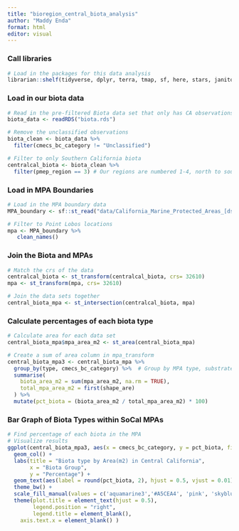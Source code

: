 ```yaml
---
title: "bioregion_central_biota_analysis"
author: "Maddy Enda"
format: html
editor: visual
---
```


### Call libraries

```r
# Load in the packages for this data analysis
librarian::shelf(tidyverse, dplyr, terra, tmap, sf, here, stars, janitor, units)
```

### Load in our biota data

```r
# Read in the pre-filtered Biota data set that only has CA observations
biota_data <- readRDS("biota.rds")
```

```r
# Remove the unclassified observations
biota_clean <- biota_data %>%
  filter(cmecs_bc_category != "Unclassified")
```

```r
# Filter to only Southern California biota
centralcal_biota <- biota_clean %>%
  filter(pmep_region == 3) # Our regions are numbered 1-4, north to south
```

### Load in MPA Boundaries

```r
# Load in the MPA boundary data
MPA_boundary <- sf::st_read("data/California_Marine_Protected_Areas_[ds582]")

# Filter to Point Lobos locations
mpa <- MPA_boundary %>%
   clean_names()
```
### Join the Biota and MPAs
```r
# Match the crs of the data
centralcal_biota <- st_transform(centralcal_biota, crs= 32610)
mpa <- st_transform(mpa, crs= 32610)
```

```r
# Join the data sets together
central_biota_mpa <- st_intersection(centralcal_biota, mpa)
```

### Calculate percentages of each biota type
```r
# Calculate area for each data set
central_biota_mpa$mpa_area_m2 <- st_area(central_biota_mpa)

# Create a sum of area column in mpa_transform
central_biota_mpa3 <- central_biota_mpa %>%
  group_by(type, cmecs_bc_category) %>%  # Group by MPA type, substrate group
  summarise(
    biota_area_m2 = sum(mpa_area_m2, na.rm = TRUE),  
    total_mpa_area_m2 = first(shape_are)  
  ) %>%
  mutate(pct_biota = (biota_area_m2 / total_mpa_area_m2) * 100)
```

### Bar Graph of Biota Types within SoCal MPAs
```r
# Find percentage of each biota in the MPA
# Visualize results
ggplot(central_biota_mpa3, aes(x = cmecs_bc_category, y = pct_biota, fill = cmecs_bc_category)) +
  geom_col() +
  labs(title = "Biota type by Area(m2) in Central California",
       x = "Biota Group",
       y = "Percentage") +
  geom_text(aes(label = round(pct_biota, 2), hjust = 0.5, vjust = 0.01)) +
  theme_bw() +
  scale_fill_manual(values = c('aquamarine3','#A5CEA4', 'pink', 'skyblue', 'lavender', 'seagreen', 'cadetblue' )) +
  theme(plot.title = element_text(hjust = 0.5),
        legend.position = "right",
        legend.title = element_blank(),
    axis.text.x = element_blank() )
```